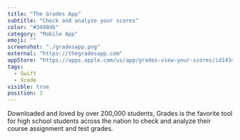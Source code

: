 ```yaml
---
title: "The Grades App"
subtitle: "Check and analyze your scores"
color: "#3498db"
category: "Mobile App"
emoji: ""
screenshot: "./gradesapp.png"
external: "https://thegradesapp.com"
appStore: "https://apps.apple.com/us/app/grades-view-your-scores/id1434492452?platform=iphone"
tags:
  - Swift
  - Xcode
visible: true
position: 1
---
```


Downloaded and loved by over 200,000 students, Grades is the favorite tool for high school students across the nation to check and analyze their course assignment and test grades.
